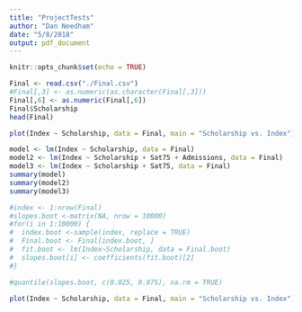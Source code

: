 ```yaml
---
title: "ProjectTests"
author: "Dan Needham"
date: "5/8/2018"
output: pdf_document
---
```


```r
knitr::opts_chunk$set(echo = TRUE)
```

```r
Final <- read.csv("./Final.csv")
#Final[,3] <- as.numeric(as.character(Final[,3]))
Final[,6] <- as.numeric(Final[,6])
Final$Scholarship
head(Final)
```

```r
plot(Index ~ Scholarship, data = Final, main = "Scholarship vs. Index")
```

```r
model <- lm(Index ~ Scholarship, data = Final)
model2 <- lm(Index ~ Scholarship + Sat75 + Admissions, data = Final)
model3 <- lm(Index ~ Scholarship + Sat75, data = Final)
summary(model)
summary(model2)
summary(model3)
```

```r
#index <- 1:nrow(Final)
#slopes.boot <-matrix(NA, nrow = 10000)
#for(i in 1:10000) {
#  index.boot <-sample(index, replace = TRUE)
#  Final.boot <- Final[index.boot, ]
#  fit.boot <- lm(Index~Scholarship, data = Final.boot)
#  slopes.boot[i] <- coefficients(fit.boot)[2]
#}

#quantile(slopes.boot, c(0.025, 0.975), na.rm = TRUE)
```

```r
plot(Index ~ Scholarship, data = Final, main = "Scholarship vs. Index")
```


